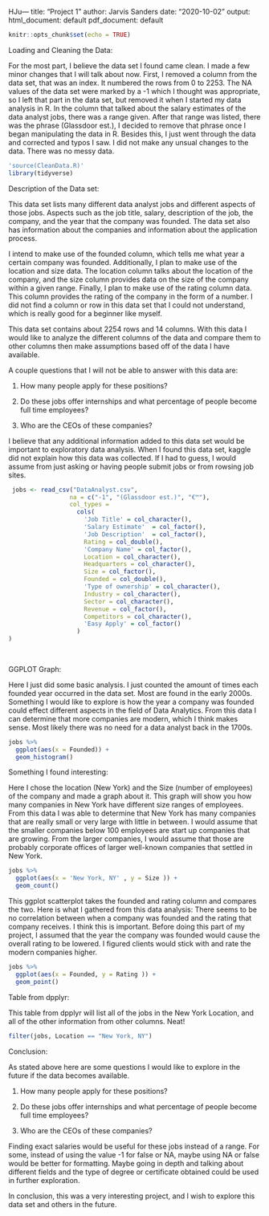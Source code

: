 HJu---
title: "Project 1"
author: Jarvis Sanders
date: "2020-10-02"
output:
  html_document: default
  pdf_document: default

```r
knitr::opts_chunk$set(echo = TRUE)
```
Loading and Cleaning the Data:

For the most part, I believe the data set I found came clean. I made a few minor changes that I will talk about now. First, I removed a column from the data set, that was an index. It numbered the rows from 0 to 2253. The NA values of the data set were marked by a -1 which I thought was appropriate, so I left that part in the data set, but removed it when I started my data analysis in R. In the column that talked about the salary estimates of the data analyst jobs, there was a range given. After that range was listed, there was the phrase (Glassdoor est.), I decided to remove that phrase once I began manipulating the data in R. Besides this, I just went through the data and corrected and typos I saw. I did not make any unsual changes to the data. There was no messy data. 

```r
'source(CleanData.R)'
library(tidyverse)

```
Description of the Data set:

This data set lists many different data analyst jobs and different aspects of those jobs. Aspects such as the job title, salary, description of the job, the company, and the year that the company was founded. The data set also has information about the companies and information about the application process. 

I intend to make use of the founded column, which tells me what year a certain company was founded. Additionally, I plan to make use of the location and size data. The location column talks about the location of the company, and the size column provides data on the size of the company within a given range. Finally, I plan to make use of the rating column data. This column provides the rating of the company in the form of a number. I did not find a column or row in this data set that I could not understand, which is really good for a beginner like myself. 

This data set contains about 2254 rows and 14 columns. With this data I would like to analyze the different columns of the data and compare them to other columns then make assumptions based off of the data I have available.

A couple questions that I will not be able to answer with this data are:

1. How many people apply for these positions?

2. Do these jobs offer internships and what percentage of people become full time employees?

3. Who are the CEOs of these companies?

I believe that any additional information added to this data set would be important to exploratory data analysis. When I found this data set, kaggle did not explain how this data was collected. If I had to guess, I would assume from just asking or having people submit jobs or from  rowsing job sites. 
```r
 jobs <- read_csv("DataAnalyst.csv", 
                 na = c("-1", "(Glassdoor est.)", "€™"),
                 col_types = 
                   cols(
                     'Job Title' = col_character(),
                     'Salary Estimate'	= col_factor(),
                     'Job Description'	= col_factor(),
                     Rating = col_double(),
                     'Company Name' = col_factor(),
                     Location = col_character(),
                     Headquarters = col_character(),
                     Size = col_factor(),
                     Founded = col_double(),
                     'Type of ownership' = col_character(),
                     Industry = col_character(),
                     Sector = col_character(),
                     Revenue = col_factor(),
                     Competitors = col_character(),
                     'Easy Apply' = col_factor()
                   )
)
        
        
```
GGPLOT Graph:

Here I just did some basic analysis. I just counted the amount of times each founded year occurred in the data set. Most are found in the early 2000s. Something I would like to explore is how the year a company was founded could effect different aspects in the field of Data Analytics. From this data I can determine that more companies are modern, which I think makes sense. Most likely there was no need for a data analyst back in the 1700s. 

```r
jobs %>%
  ggplot(aes(x = Founded)) +
  geom_histogram()
```


Something I found interesting: 

Here I chose the location (New York) and the Size (number of employees) of the company and made a graph about it. This graph will show you how many companies in New York have different size ranges of employees. From this data I was able to determine that New York has many companies that are really small or very large with little in between. I would assume that the smaller companies below 100 employees are start up companies that are growing. From the larger companies, I would assume that those are probably corporate offices of larger well-known companies that settled in New York. 

```r

jobs %>%
  ggplot(aes(x = 'New York, NY' , y = Size )) +
  geom_count()

```


This ggplot scatterplot takes the founded and rating column and compares the two. Here is what I gathered from this data analysis: There seems to be no correlation between when a company was founded and the rating that company receives. I think this is important. Before doing this part of my project, I assumed that the year the company was founded would cause the overall rating to be lowered. I figured clients would stick with and rate the modern companies higher. 



```r

jobs %>%
  ggplot(aes(x = Founded, y = Rating )) +
  geom_point()
```


Table from dpplyr:

This table from dpplyr will list all of the jobs in the New York Location, and all of the other information from other columns. Neat!

```r
filter(jobs, Location == "New York, NY")
```


Conclusion:

As stated above here are some questions I would like to explore in the future if the data becomes available. 

1. How many people apply for these positions?

2. Do these jobs offer internships and what percentage of people become full time employees?

3. Who are the CEOs of these companies?

Finding exact salaries would be useful for these jobs instead of a range. For some, instead of using the value -1 for false or NA, maybe using NA or false would be better for formatting. Maybe going in depth and talking about different fields and the type of degree or certificate obtained could be used in further exploration. 

In conclusion, this was a very interesting project, and I wish to explore this data set and others in the future. 